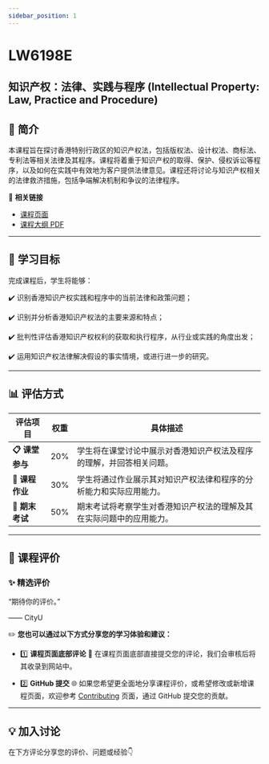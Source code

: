 ```yaml
---
sidebar_position: 1
---
```


# LW6198E
## 知识产权：法律、实践与程序 (Intellectual Property: Law, Practice and Procedure)

## **📘 简介**
本课程旨在探讨香港特别行政区的知识产权法，包括版权法、设计权法、商标法、专利法等相关法律及其程序。课程将着重于知识产权的取得、保护、侵权诉讼等程序，以及如何在实践中有效地为客户提供法律意见。课程还将讨论与知识产权相关的法律救济措施，包括争端解决机制和争议的法律程序。

🔗 **相关链接**
- [课程页面](https://www.cityu.edu.hk/catalogue/pg/202425/course/LW6198E.htm)
- [课程大纲 PDF](https://www.cityu.edu.hk/catalogue/pg/202425/course/LW6198E.pdf)

---

## **🎯 学习目标**

完成课程后，学生将能够：

✔️ 识别香港知识产权实践和程序中的当前法律和政策问题；

✔️ 识别并分析香港知识产权法的主要来源和特点；

✔️ 批判性评估香港知识产权权利的获取和执行程序，从行业或实践的角度出发；

✔️ 运用知识产权法律解决假设的事实情境，或进行进一步的研究。

---

## **📊 评估方式**

| **评估项目**          | **权重** | **具体描述**                                                                                       |
|----------------------|---------|---------------------------------------------------------------------------------------------------|
| **📋 课堂参与**       | 20%     | 学生将在课堂讨论中展示对香港知识产权法及程序的理解，并回答相关问题。                            |
| **📂 课程作业**       | 30%     | 学生将通过作业展示其对知识产权法律和程序的分析能力和实际应用能力。                             |
| **📂 期末考试**       | 50%     | 期末考试将考察学生对香港知识产权法的理解及其在实际问题中的应用能力。                           |

---

## **💬 课程评价**

### ✨ **精选评价**
<div className={commentStyles.commentBox}>
    <p className={commentStyles.commentText}>
        “期待你的评价。”
    </p>
    <p className={commentStyles.commentAuthor}>—— CityU</p>
</div>

✏️ **您也可以通过以下方式分享您的学习体验和建议：**

- 1️⃣ **课程页面底部评论**
💬 在课程页面底部直接提交您的评论，我们会审核后将其收录到网站中。

- 2️⃣ **GitHub 提交**
🌐 如果您希望更全面地分享课程评价，或希望修改或新增课程页面，欢迎参考 [Contributing](https://penjc.github.io/cityU-navigator/contributing) 页面，通过 GitHub 提交您的贡献。

---

## **💡 加入讨论**

在下方评论分享您的评价、问题或经验👇
<Utterances />